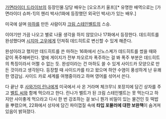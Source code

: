 [[가면라이더 드라이브]]의 등장인물.담당 배우는 [오오츠키 울프][* 유명한 배역으로는 [가면라이더 슈퍼-1]의 헨리 박사(1화에 등장했던 외국인 박사)가 있는 배우.]

미국에 살며 [[마하(가면라이더 드라이브)|마하]]를 만든 사람이자 [[크림 스테인벨트]]의 스승.

이야기만 가끔 나오고 별로 나올 생각을 하지 않았으나 17화에서 등장한다. 데드히트를 완성했다며 [[시지마 고우]]에게 던져줘 데드히트로 변신할 수 있게 해준다.

완성이라고 했지만 데드히트를 쓴 마하는 16화에서 신노스케가 데드히트를 썼을 때와 같이 폭주해버린다. 옆에 게이지가 전부 차오르자 폭주하는 걸 봐 폭주 부분은 데드히트의 특징이라서 어쩔 수 없는 듯. 완성이라는 건 마하도 쓸 수 있게 사이드카 모양으로 만든 것이라고 생각된다.
등장할 때 사이드카를 타고 왔으며 하얀 수염이 풍성하게 난 유쾌한 영감님. 사이드 카로 세계를 여행중이라고 하며 영어를 섞어서 쓴다.

다 끝난 후 [[사와가미 린나]]에게 미국에서 사 온 거라며 체크무늬 포장지에 담긴 상자를 주고 [[벨트 씨]]와 함께 먹으라고 한다. 린나가 벨트가 된 크림 스테인벨트는 못 먹는다고 하지만 사이좋게 먹으라고 다시 한 번 강조하는 걸 보니 뭔가 비밀이 있는 물건인 듯 떡밥을 뿌렸으며, 22화에서 상자에 담긴 파이껍질 속에 '''타입 포뮬러에 대한 보완책'''이 숨겨져 있음이 밝혀졌다.
